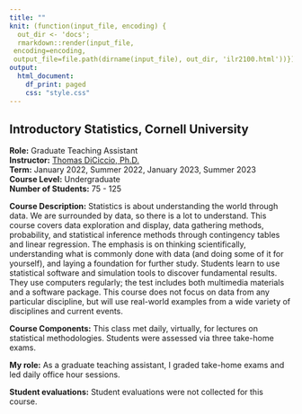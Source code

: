 ```yaml
---
title: ""
knit: (function(input_file, encoding) {
  out_dir <- 'docs';
  rmarkdown::render(input_file,
 encoding=encoding,
 output_file=file.path(dirname(input_file), out_dir, 'ilr2100.html'))})
output:
  html_document:
    df_print: paged
    css: "style.css"
---
```


## Introductory Statistics, Cornell University

**Role:** Graduate Teaching Assistant  
**Instructor:** [Thomas DiCiccio, Ph.D.](https://www.ilr.cornell.edu/people/thomas-diciccio)  
**Term:** January 2022, Summer 2022, January 2023, Summer 2023    
**Course Level:** Undergraduate  
**Number of Students:** 75 - 125  

</div>

\noindent
**Course Description:** Statistics is about understanding the world through data. We are surrounded by data, so there is a lot to understand. This course covers data exploration and display, data gathering methods, probability, and statistical inference methods through contingency tables and linear regression. The emphasis is on thinking scientifically, understanding what is commonly done with data (and doing some of it for yourself), and laying a foundation for further study. Students learn to use statistical software and simulation tools to discover fundamental results. They use computers regularly; the test includes both multimedia materials and a software package. This course does not focus on data from any particular discipline, but will use real-world examples from a wide variety of disciplines and current events.

\vspace{1em}

\noindent
**Course Components:** This class met daily, virtually, for lectures on statistical methodologies. Students were assessed via three take-home exams. 

\vspace{1em}

\noindent
**My role:** As a graduate teaching assistant, I graded take-home exams and led daily office hour sessions. 

\vspace{1em}

\noindent
**Student evaluations:** Student evaluations were not collected for this course. 
